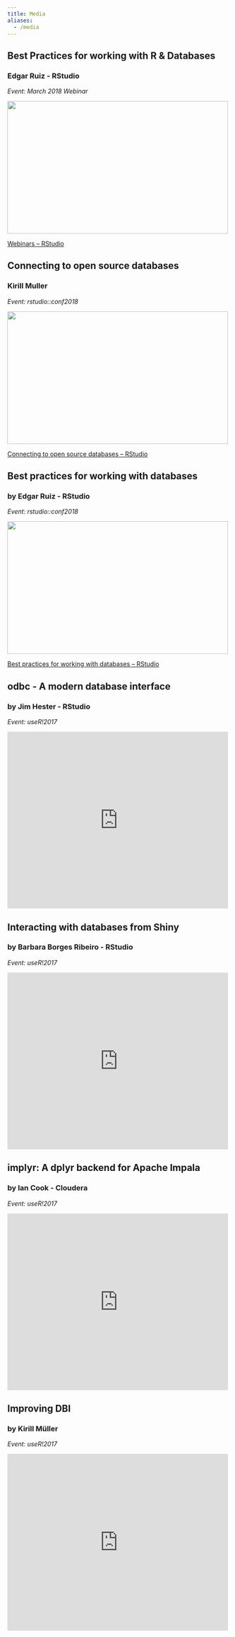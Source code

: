 ```yaml
---
title: Media
aliases:
  - /media
---
```


## Best Practices for working with R & Databases
### Edgar Ruiz - RStudio
*Event: March 2018 Webinar*

<p><a href="https://www.rstudio.com/resources/webinars/?wvideo=vffitvywy6"><img src="https://embedwistia-a.akamaihd.net/deliveries/29b87d8ee942cd844acf0481b9376c52ecda91a2.jpg?image_play_button_size=2x&amp;image_crop_resized=960x540&amp;image_play_button=1&amp;image_play_button_color=71a5d4e0" width="500" height="300" style="width: 500px; height: 300px;"></a></p><p><a href="https://www.rstudio.com/resources/webinars/?wvideo=vffitvywy6">Webinars – RStudio</a></p>


## Connecting to open source databases
### Kirill Muller
*Event: rstudio::conf2018*

<p><a href="https://www.rstudio.com/resources/videos/connecting-to-open-source-databases/?wvideo=yf1vdwugk5"><img src="https://embedwistia-a.akamaihd.net/deliveries/6cc6be1f7e21a6ecd6640c0068ecd86a94c235d0.jpg?image_play_button_size=2x&amp;image_crop_resized=960x540&amp;image_play_button=1&amp;image_play_button_color=4287c7e0" width="500" height="300" style="width: 500px; height: 300px;"></a></p><p><a href="https://www.rstudio.com/resources/videos/connecting-to-open-source-databases/?wvideo=yf1vdwugk5">Connecting to open source databases – RStudio</a></p>

## Best practices for working with databases
### by Edgar Ruiz - RStudio
*Event: rstudio::conf2018*

<p><a href="https://www.rstudio.com/resources/videos/best-practices-for-working-with-databases/?wvideo=a4ps6daf64"><img src="https://embedwistia-a.akamaihd.net/deliveries/63eeb1098ce60b58117d8ce172b0adf1650d64c7.jpg?image_play_button_size=2x&amp;image_crop_resized=960x540&amp;image_play_button=1&amp;image_play_button_color=4287c7e0" width="500" height="300" style="width: 500px; height: 300px;"></a></p><p><a href="https://www.rstudio.com/resources/videos/best-practices-for-working-with-databases/?wvideo=a4ps6daf64">Best practices for working with databases – RStudio</a></p>

## odbc - A modern database interface
### by Jim Hester - RStudio

*Event: useR!2017*


<div>
<iframe src="https://channel9.msdn.com/Events/useR-international-R-User-conferences/useR-International-R-User-2017-Conference/odbc-A-modern-database-interface/player" width="500" height="400" allowFullScreen frameBorder="0"></iframe></iframe>
</div>


## Interacting with databases from Shiny 
### by Barbara Borges Ribeiro - RStudio

*Event: useR!2017*


<div>
  <iframe src="https://channel9.msdn.com/Events/useR-international-R-User-conferences/useR-International-R-User-2017-Conference/Interacting-with-databases-from-Shiny/player" width="500" height="400" allowFullScreen frameBorder="0"></iframe>
</div>

## implyr: A dplyr backend for Apache Impala
### by Ian Cook - Cloudera

*Event: useR!2017*


<div>
  <iframe src="https://channel9.msdn.com/Events/useR-international-R-User-conferences/useR-International-R-User-2017-Conference/implyr-A-dplyr-Backend-for-a-Apache-Impala/player" width="500" height="400" allowFullScreen frameBorder="0"></iframe>
</div>

## Improving DBI
### by Kirill Müller

*Event: useR!2017*

<div>
<iframe src="https://channel9.msdn.com/Events/useR-international-R-User-conferences/useR-International-R-User-2017-Conference/Improving-DBI/player" width="500" height="400" allowFullScreen frameBorder="0"></iframe>
</div>
